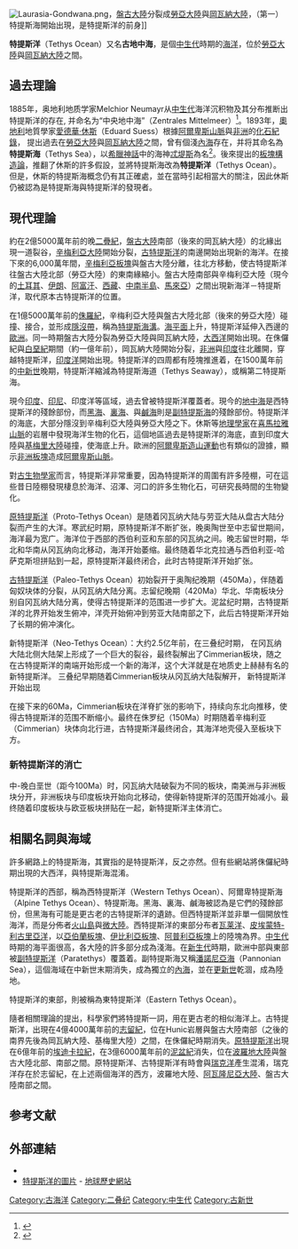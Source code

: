
[[File:Laurasia-Gondwana.png|thumb]]，[[盤古大陸|盤古大陸]]分裂成[[勞亞大陸|勞亞大陸]]與[[岡瓦納大陸|岡瓦納大陸]]，（第一）特提斯海開始出現，是特提斯洋的前身]]

'''特提斯洋'''（Tethys Ocean）又名'''古地中海'''，是個[[中生代|中生代]]時期的[[海洋|海洋]]，位於[[勞亞大陸|勞亞大陸]]與[[岡瓦納大陸|岡瓦納大陸]]之間。

== 過去理論 ==
1885年，奥地利地质学家Melchior Neumayr从[[中生代|中生代]]海洋沉积物及其分布推断出特提斯洋的存在, 并命名为“中央地中海”（Zentrales Mittelmeer）<ref>{{cite journal |last1=Neumayr |first1=Melchior |title=Die geographische Verbreitung der Juraformation |date=1885 |url=https://searchworks.stanford.edu/view/6995017 |publisher=K.K. Hof- und Staatsdruckerei |journal= |access-date=2021-12-30 |archive-date=2021-12-30 |archive-url=https://web.archive.org/web/20211230091543/https://searchworks.stanford.edu/view/6995017 |dead-url=no }}</ref>。1893年，[[奧地利|奧地利]]地質學家[[愛德華·蘇斯|愛德華·休斯]]（Eduard Suess）根據[[阿爾卑斯山脈|阿爾卑斯山脈]]與[[非洲|非洲]]的[[化石紀錄|化石紀錄]]，
提出過去在[[勞亞大陸|勞亞大陸]]與[[岡瓦納大陸|岡瓦納大陸]]之間，曾有個淺[[內海|內海]]存在，并将其命名為'''特提斯海'''（Tethys Sea），以[[希臘神話|希臘神話]]中的海神[[忒堤斯|忒堤斯]]為名<ref>{{Cite book | last = Suess | first = E. | chapter = Are ocean depths permanent? | title = Natural Science: A Monthly Review of Scientific Progress | year = 1893 | location = London | volume = 2 | pages = 180–187 | chapter-url = https://www.biodiversitylibrary.org/item/40456#page/200/mode/2up | access-date = 6 October 2015 | archive-date = 2021-12-30 | archive-url = https://web.archive.org/web/20211230091539/https://www.biodiversitylibrary.org/item/40456#page/200/mode/2up | dead-url = no }}</ref>。後來提出的[[板塊構造論|板塊構造論]]，推翻了休斯的許多假設，並將特提斯海改為'''特提斯洋'''（Tethys Ocean）。但是，休斯的特提斯海概念仍有其正確處，並在當時引起相當大的關注，因此休斯仍被認為是特提斯海與特提斯洋的發現者。

== 現代理論 ==
約在2億5000萬年前的晚[[二疊紀|二疊紀]]，[[盤古大陸|盤古大陸]]南部（後來的岡瓦納大陸）的北緣出現一道裂谷，[[辛梅利亞大陸|辛梅利亞大陸]]開始分裂，[[古特提斯洋|古特提斯洋]]的南邊開始出現新的海洋。在接下來的6,000萬年間，[[辛梅利亞板塊|辛梅利亞板塊]]與盤古大陸分離，往北方移動，使古特提斯洋往盤古大陸北部（勞亞大陸）的東南緣縮小。盤古大陸南部與辛梅利亞大陸（現今的[[土耳其|土耳其]]、[[伊朗|伊朗]]、[[阿富汗|阿富汗]]、[[西藏|西藏]]、[[中南半島|中南半島]]、[[馬來亞|馬來亞]]）之間出現新海洋－特提斯洋，取代原本古特提斯洋的位置。

在1億5000萬年前的[[侏羅紀|侏羅紀]]，辛梅利亞大陸與盤古大陸北部（後來的勞亞大陸）碰撞、接合，並形成[[隱沒帶|隱沒帶]]，稱為[[特提斯海溝|特提斯海溝]]。[[海平面|海平面]]上升，特提斯洋延伸入西邊的[[歐洲|歐洲]]。同一時期盤古大陸分裂為勞亞大陸與岡瓦納大陸，[[大西洋|大西洋]]開始出現。在侏儸紀與[[白堊紀|白堊紀]]期間（約一億年前），岡瓦納大陸開始分裂，[[非洲|非洲]]與[[印度|印度]]往北離開，穿越特提斯洋，[[印度洋|印度洋]]開始出現。特提斯洋的四周都有陸塊推進着，在1500萬年前的[[中新世|中新世]]晚期，特提斯洋縮減為特提斯海道（Tethys Seaway），或稱第二特提斯海。

現今[[印度|印度]]、[[印尼|印尼]]、印度洋等區域，過去曾被特提斯洋覆蓋者。現今的[[地中海|地中海]]是西特提斯洋的殘餘部份，而[[黑海|黑海]]、[[裏海|裏海]]、與[[鹹海|鹹海]]則是[[潘諾尼亞海|副特提斯海]]的殘餘部份。特提斯洋的海底，大部分隱沒到辛梅利亞大陸與勞亞大陸之下。休斯等[[地理學家|地理學家]]在[[喜馬拉雅山脈|喜馬拉雅山脈]]的岩層中發現海洋生物的化石，這個地區過去是特提斯洋的海底，直到印度大陸與[[基梅里大陸|基梅里大陸]]碰撞，使海底上升。歐洲的[[阿爾卑斯造山運動|阿爾卑斯造山運動]]也有類似的證據，顯示[[非洲板塊|非洲板塊]]造成[[阿爾卑斯山脈|阿爾卑斯山脈]]。

對[[古生物學家|古生物學家]]而言，特提斯洋非常重要，因為特提斯洋的周圍有許多陸棚，可在這些昔日陸棚發現棲息於海洋、沼澤、河口的許多生物化石，可研究長時間的生物變化。

[[原特提斯洋|原特提斯洋]]（Proto-Tethys Ocean）是随着冈瓦纳大陆与劳亚大陆从盘古大陆分裂而产生的大洋。寒武纪时期，原特提斯洋不断扩张，晚奥陶世至中志留世期间，海洋最为宽广。海洋位于西部的西伯利亚和东部的冈瓦纳之间。晚志留世时期，华北和华南从冈瓦纳向北移动，海洋开始萎缩。最终随着华北克拉通与西伯利亚-哈萨克斯坦拼贴到一起，原特提斯洋最终闭合，此时古特提斯洋开始扩张。

[[古特提斯洋|古特提斯洋]]（Paleo-Tethys Ocean）初始裂开于奥陶纪晚期（450Ma），伴随着匈奴块体的分裂，从冈瓦纳大陆分离。志留纪晚期（420Ma）华北、华南板块分别自冈瓦纳大陆分离，使得古特提斯洋的范围进一步扩大。泥盆纪时期，古特提斯洋的北界开始发生俯冲，洋壳开始俯冲到劳亚大陆南部之下，此后古特提斯洋开始了长期的俯冲演化。

新特提斯洋（Neo-Tethys Ocean）：大约2.5亿年前，在三叠纪时期， 在冈瓦纳大陆北侧大陆架上形成了一个巨大的裂谷，最终裂解出了Cimmerian板块，随之在古特提斯洋的南端开始形成一个新的海洋，这个大洋就是在地质史上赫赫有名的新特提斯洋。
三叠纪早期随着Cimmerian板块从冈瓦纳大陆裂解开， 新特提斯洋开始出现

在接下来的60Ma，Cimmerian板块在洋脊扩张的影响下，持续向东北向推移，使得古特提斯洋的范围不断缩小。最终在侏罗纪（150Ma）时期随着辛梅利亚（Cimmerian）块体向北行进，古特提斯洋最终闭合，其海洋地壳侵入至板块下方。

===新特提斯洋的消亡===

中-晚白垩世（距今100Ma）时，冈瓦纳大陆破裂为不同的板块，南美洲与非洲板块分开，非洲板块与印度板块开始向北移动，使得新特提斯洋的范围开始减小。最终随着印度板块与欧亚板块拼贴在一起，新特提斯洋主体消亡。

== 相關名詞與海域 ==
許多網路上的特提斯海，其實指的是特提斯洋，反之亦然。但有些網站將侏儸紀時期出現的大西洋，與特提斯海混淆。

特提斯洋的西部，稱為西特提斯洋（Western Tethys Ocean）、阿爾卑特提斯海（Alpine Tethys Ocean）、特提斯海。黑海、裏海、鹹海被認為是它們的殘餘部份，但黑海有可能是更古老的古特提斯洋的遺跡。但西特提斯洋並非單一個開放性海洋，而是分佈者[[火山島|火山島]]與[[微大陸|微大陸]]。西特提斯洋的東部分布者[[瓦莱洋|瓦莱洋]]、[[皮埃蒙特-利古里亞洋|皮埃蒙特-利古里亞洋]]，以[[亞伯蘭板塊|亞伯蘭板塊]]、[[伊比利亞板塊|伊比利亞板塊]]、[[阿普利亞板塊|阿普利亞板塊]]上的陸塊為界。[[中生代|中生代]]時期的海平面很高，各大陸的許多部分成為淺海。在[[新生代|新生代]]時期，歐洲中部與東部被[[副特提斯洋|副特提斯洋]]（Paratethys）覆蓋着。副特提斯海又稱[[潘諾尼亞海|潘諾尼亞海]]（Pannonian Sea），這個海域在中新世末期消失，成為獨立的[[內海|內海]]，並在[[更新世|更新世]]乾涸，成為陸地。

特提斯洋的東部，則被稱為東特提斯洋（Eastern Tethys Ocean）。

隨者相關理論的提出，科學家們將特提斯一詞，用在更古老的相似海洋上。古特提斯洋，出現在4億4000萬年前的[[志留紀|志留紀]]，位在Hunic岩層與盤古大陸南部（之後的南界先後為岡瓦納大陸、基梅里大陸）之間，在侏儸紀時期消失。[[原特提斯洋|原特提斯洋]]出現在6億年前的[[埃迪卡拉紀|埃迪卡拉紀]]，在3億6000萬年前的[[泥盆紀|泥盆紀]]消失，位在[[波羅地大陸|波羅地大陸]]與盤古大陸北部、南部之間。原特提斯洋、古特提斯洋有時會與[[瑞克洋|瑞克洋]]產生混淆，瑞克洋存在於志留紀，在上述兩個海洋的西方，波羅地大陸、[[阿瓦隆尼亞大陸|阿瓦隆尼亞大陸]]、盤古大陸南部之間。

==参考文献==
{{reflist}}

== 外部連結 ==
* {{cite web |url=http://palaeos.com/Earth/Geography/Tethys.htm |archiveurl =https://web.archive.org/web/20101220234159/http://palaeos.com/Earth/Geography/Tethys.htm |work=Palaeos Earth網站 |title=特提斯海 |archivedate=2010-12-20 }}
* [https://web.archive.org/web/20090306031332/http://jan.ucc.nau.edu/~rcb7/200_1st.jpg 特提斯洋的圖片] - [https://web.archive.org/web/20060820132610/http://jan.ucc.nau.edu/~rcb7/global_history.html 地球歷史網站]

{{Authority control}}
[[Category:古海洋|Category:古海洋]]
[[Category:二叠纪|Category:二叠纪]]
[[Category:中生代|Category:中生代]]
[[Category:古新世|Category:古新世]]